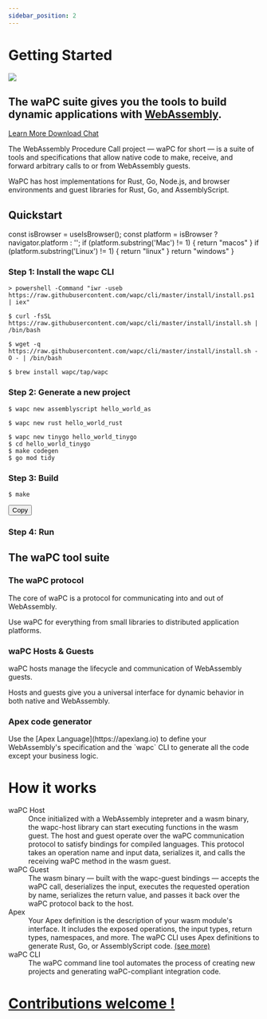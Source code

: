 ```yaml
---
sidebar_position: 2
---
```



# Getting Started


<div class="hero">
<img src="/img/logos/wapc-logo.svg" class="o-logo" />
</div>
<h2 class="display-2 o-heading">
	The waPC suite gives you the tools to build <strong>dynamic</strong> applications with <a href="https://webassembly.org/" target="_blank">WebAssembly</a>.
</h2>

<div class="mx-auto">
	<a class="btn btn-lg btn-primary mr-3 mb-4" href='/docs'>
		Learn More <i class="fas fa-arrow-alt-circle-right ml-2"></i>
	</a>
	<a class="btn btn-lg btn-secondary mr-3 mb-4" href="https://github.com/wapc/cli" target="_blank">
		Download <i class="fab fa-github ml-2 "></i>
	</a>
	<a class="btn btn-lg btn-secondary mr-3 mb-4" href="https://gitter.im/wapc/community" target="_blank">
		Chat <i class="fab fa-comments ml-2 "></i>
	</a>
	<p class="lead mt-5">
The WebAssembly Procedure Call project — waPC for short — is a suite of tools and specifications that allow native code to make, receive, and forward arbitrary calls to or from WebAssembly guests.
</p>
<p>
WaPC has host implementations for Rust, Go, Node.js, and browser environments and guest libraries for Rust, Go, and AssemblyScript.
</p>

</div>

<h2>Quickstart</h2>

  const isBrowser = useIsBrowser();
  const platform = isBrowser ? navigator.platform : '';
  if (platform.substring('Mac') != 1) {
    return "macos"
  }
  if (platform.substring('Linux') != 1) {
    return "linux"
  }
  return "windows"
}

<section class="row td-box td-box--white td-box--gradient td-box--height-auto">
  <div class="col">
    <div class="row section">
      <div class="step">
        <h3>Step 1: Install the wapc CLI</h3>
        <div class="install step-details">
<Tabs
  defaultValue={os()}
  values={[
    {label: 'Windows', value: 'windows'},
    {label: 'MacOS', value: 'macos'},
    {label: 'Linux', value: 'linux'},
    {label: 'Homebrew', value: 'homebrew'},
  ]}>
  <TabItem value="windows">

```shell
> powershell -Command "iwr -useb https://raw.githubusercontent.com/wapc/cli/master/install/install.ps1 | iex"
```

  </TabItem>
  <TabItem value="macos">

```shell
$ curl -fsSL https://raw.githubusercontent.com/wapc/cli/master/install/install.sh | /bin/bash
```

  </TabItem>
  <TabItem value="linux">

```shell
$ wget -q https://raw.githubusercontent.com/wapc/cli/master/install/install.sh -O - | /bin/bash
```

  </TabItem>
  <TabItem value="homebrew">

```shell
$ brew install wapc/tap/wapc
```

  </TabItem>
</Tabs>

</div>
</div>
</div>
<div class="step">
<h3>Step 2: Generate a new project</h3>
<div class="install step-details">

<Tabs>
  <TabItem value="assemblyscript" label="AssemblyScript" default>

```shell
$ wapc new assemblyscript hello_world_as
```

  </TabItem>
  <TabItem value="rust" label="Rust">

```shell
$ wapc new rust hello_world_rust
```

  </TabItem>
  <TabItem value="tinygo" label="TinyGo">

```shell
$ wapc new tinygo hello_world_tinygo
$ cd hello_world_tinygo
$ make codegen
$ go mod tidy
```

  </TabItem>
</Tabs>

</div>
</div>
<div class="step">
<h3>Step 3: Build</h3>
<div class="install step-details">
<div class="code-toolbar">
<pre
              class="language-en"
            ><code class=" language-en">$ make</code></pre>
<div class="toolbar">
<div class="toolbar-item"><button>Copy</button></div>
</div>
</div>
</div>
</div>
  <div class="step">
  <h3>Step 4: Run</h3>
  <div class="install step-details"></div>

  </div>
</div>

</section>



<h2>The waPC tool suite</h2>

<h3>The waPC protocol</h3>
The core of waPC is a protocol for communicating into and out of WebAssembly.

Use waPC for everything from small libraries to distributed application platforms.

<h3>waPC Hosts & Guests</h3>
waPC hosts manage the lifecycle and communication of WebAssembly guests.

Hosts and guests give you a universal interface for dynamic behavior in both native and WebAssembly.

<h3>Apex code generator</h3>
Use the [Apex Language](https://apexlang.io) to define your WebAssembly's specification and the `wapc` CLI to generate all the code except your business logic.


<h1>How it works</h1>


<div class="col-6">
 <dl>
  <dt>waPC Host</dt>
  <dd>Once initialized with a WebAssembly intepreter and a wasm binary, the wapc-host library can start executing functions in the wasm guest. The host and guest operate over the waPC communication protocol to satisfy bindings for compiled languages. This protocol takes an operation name and input data, serializes it, and calls the receiving waPC method in the wasm guest.</dd>
  <dt>waPC Guest</dt>
  <dd>The wasm binary — built with the wapc-guest bindings — accepts the waPC call, deserializes the input, executes the requested operation by name, serializes the return value, and passes it back over the waPC protocol back to the host.</dd>
  <dt>Apex</dt>
  <dd>Your Apex definition is the description of your wasm module's interface. It includes the exposed operations, the input types, return types, namespaces, and more. The waPC CLI uses Apex definitions to generate Rust, Go, or AssemblyScript code. <a href="https://apexlang.io">(see more)</a></dd>
  <dt>waPC CLI</dt>
  <dd>The waPC command line tool automates the process of creating new projects and generating waPC-compliant integration code.</dd>
</dl>
</div>





<h1 class="col text-center"><a class=" text-dark display-2" href="https://github.com/wapc/">
  <i class="fab fa-github"></i> Contributions welcome !
</a></h1>




